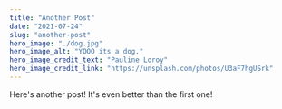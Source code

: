 ---
title: "Another Post"
date: "2021-07-24"
slug: "another-post"
hero_image: "./dog.jpg"
hero_image_alt: "YOOO its a dog."
hero_image_credit_text: "Pauline Loroy"
hero_image_credit_link: "https://unsplash.com/photos/U3aF7hgUSrk"
---

Here's another post! It's even better than the first one!